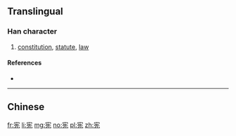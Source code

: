 {{also|憲}}
==Translingual==

===Han character===
{{Han char|rn=40|rad=宀|as=06|sn=9|four=|canj=JHGU|ids=⿱宀先}}

# [[constitution]], [[statute]], [[law]]

====References====
* {{Han ref|kx=0285.101|dkj=07148|hdz=20927.030|uh=5BAA|ud=23466}}

----

==Chinese==
{{zh-see|憲}}

[[fr:宪]]
[[li:宪]]
[[mg:宪]]
[[no:宪]]
[[pl:宪]]
[[zh:宪]]